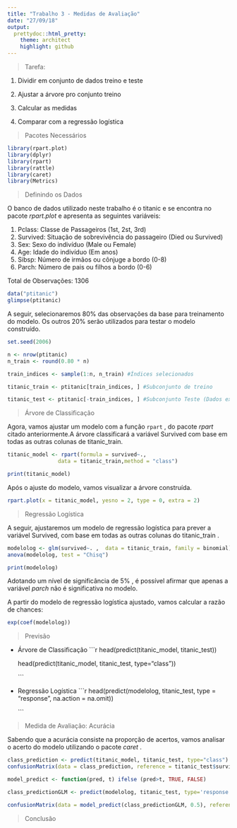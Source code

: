 ```yaml
---
title: "Trabalho 3 - Medidas de Avaliação"
date: "27/09/18"
output:
  prettydoc::html_pretty:
    theme: architect
    highlight: github
---
```


> Tarefa:

1. Dividir em conjunto de dados treino e teste

2. Ajustar a árvore pro conjunto treino

3. Calcular as medidas

4. Comparar com a regressão logística

> Pacotes Necessários 

```r
library(rpart.plot) 
library(dplyr) 
library(rpart) 
library(rattle)
library(caret)
library(Metrics)
```

> Definindo os Dados

O banco de dados utilizado neste trabalho é o titanic e se encontra no pacote _rpart.plot_ e apresenta as seguintes variáveis:

1. Pclass:   Classe de Passageiros (1st, 2st, 3rd)
2. Survived: Situação de sobrevivência do passageiro (Died ou Survived)
3. Sex:      Sexo do indivíduo (Male ou Female)
4. Age:      Idade do indivíduo (Em anos)
5. Sibsp:    Número de irmãos ou cônjuge a bordo (0-8)
6. Parch:    Número de pais ou filhos a bordo (0-6)

Total de Observações: 1306

```r
data("ptitanic")  
glimpse(ptitanic)

```


A seguir, selecionaremos $80\%$ das observações da base para treinamento do modelo. Os outros $20\%$ serão utilizados para testar o modelo construído. 

```r
set.seed(2006)

n <- nrow(ptitanic)
n_train <- round(0.80 * n)

train_indices <- sample(1:n, n_train) #Índices selecionados

titanic_train <- ptitanic[train_indices, ] #Subconjunto de treino

titanic_test <- ptitanic[-train_indices, ] #Subconjunto Teste (Dados excluindo o treino)
```

> Árvore de Classificação 

Agora, vamos ajustar um modelo com a função `rpart` , do pacote _rpart_ citado anteriormente.A árvore classificará a variável Survived com base em todas as outras colunas de titanic_train.


```r
titanic_model <- rpart(formula = survived~., 
                data = titanic_train,method = "class") 

print(titanic_model)
```

Após o ajuste do modelo, vamos visualizar a árvore construída.

```r
rpart.plot(x = titanic_model, yesno = 2, type = 0, extra = 2) 
``` 

> Regressão Logística

A seguir, ajustaremos um modelo de regressão logística para prever a variável Survived, com base em todas as outras colunas do titanic_train . 

```r
modelolog <- glm(survived~. ,  data = titanic_train, family = binomial) 
anova(modelolog, test = "Chisq")

print(modelolog)
```

Adotando um nível de significância de $5\%$ , é possível afirmar que apenas a variável _parch_ não é significativa no modelo.

A partir do modelo de regressão logística ajustado, vamos calcular a razão de chances:

```r
exp(coef(modelolog))
```

> Previsão

- Árvore de Classificação
    ```r
    head(predict(titanic_model, titanic_test))
    
    head(predict(titanic_model, titanic_test, type="class"))
    
    
    ```
    
- Regressão Logística
    ```r
    head(predict(modelolog, titanic_test, type = "response", na.action = na.omit))
    
    ```

> Medida de Avaliação: Acurácia

Sabendo que a acurácia consiste na proporção de acertos, vamos analisar o acerto do modelo utilizando o pacote _caret_ . 

```r
class_prediction <- predict(titanic_model, titanic_test, type="class")
confusionMatrix(data = class_prediction, reference = titanic_test$survived) 
```

```r
model_predict <- function(pred, t) ifelse (pred>t, TRUE, FALSE)

class_predictionGLM <- predict(modelolog, titanic_test, type='response', na.action = na.omit)

confusionMatrix(data = model_predict(class_predictionGLM, 0.5), reference=titanic_test$survived) 
```


> Conclusão 
